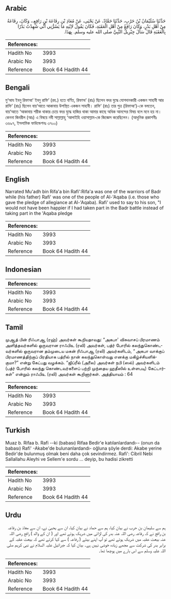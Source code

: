## Arabic


<div dir="rtl" lang="ar" style={{fontSize:'larger',backgroundColor:'#f8f9fa',padding:20}}>
حَدَّثَنَا سُلَيْمَانُ بْنُ حَرْبٍ، حَدَّثَنَا حَمَّادٌ، عَنْ يَحْيَى، عَنْ مُعَاذِ بْنِ رِفَاعَةَ بْنِ رَافِعٍ،، وَكَانَ، رِفَاعَةُ مِنْ أَهْلِ بَدْرٍ، وَكَانَ رَافِعٌ مِنْ أَهْلِ الْعَقَبَةِ، فَكَانَ يَقُولُ لاِبْنِهِ مَا يَسُرُّنِي أَنِّي شَهِدْتُ بَدْرًا بِالْعَقَبَةِ قَالَ سَأَلَ جِبْرِيلُ النَّبِيَّ صلى الله عليه وسلم‏.‏ بِهَذَا‏.‏
</div>
<div style={{backgroundColor:'#f8f9fa',padding:20, marginBottom: 10}}><table> <thead> <tr> <th>References:</th> <th></th> </tr> </thead> <tbody><tr><td>Hadith No</td><td>3993</td></tr><tr><td>Arabic No</td><td>3993</td></tr><tr><td>Reference</td><td>Book 64 Hadith 44</td></tr></tbody></table></div>

## Bengali


<div dir="ltr" lang="bn" style={{fontSize:'larger',backgroundColor:'#f8f9fa',padding:20}}>
মু‘আয ইবনু রিফাআ‘ ইবনু রাফি‘ (রহ.) হতে বর্ণিত, রিফাঅ‘ (রাঃ) ছিলেন বদর যুদ্ধে যোগদানকারী একজন সাহাবী আর রাফি‘ (রাঃ) ছিলেন বায়‘আতে আকাবায় উপস্থিত একজন সাহাবী। রাফি‘ (রাঃ) তার পুত্র (রিফাআ‘)-কে বলতেন, বায়‘আতে ‘আকাবায় শরীক থাকার চেয়ে বদর যুদ্ধে হাজির থাকা আমার কাছে অধিক আনন্দের বিষয় বলে মনে হয় না। কেননা জিবরীল (আঃ) এ বিষয়ে নবী সাল্লাল্লাহু ‘আলাইহি ওয়াসাল্লাম-কে জিজ্ঞেস করেছিলেন। (আধুনিক প্রকাশনীঃ ৩৬৯৭, ইসলামিক ফাউন্ডেশনঃ ৩৭০০)
</div>
<div style={{backgroundColor:'#f8f9fa',padding:20, marginBottom: 10}}><table> <thead> <tr> <th>References:</th> <th></th> </tr> </thead> <tbody><tr><td>Hadith No</td><td>3993</td></tr><tr><td>Arabic No</td><td>3993</td></tr><tr><td>Reference</td><td>Book 64 Hadith 44</td></tr></tbody></table></div>

## English


<div dir="ltr" lang="en" style={{fontSize:'larger',backgroundColor:'#f8f9fa',padding:20}}>
Narrated Mu'adh bin Rifa'a bin Rafi':Rifa'a was one of the warriors of Badr while (his father) Rafi' was one of the people of Al-'Aqaba (i.e. those who gave the pledge of allegiance at Al-'Aqaba). Rafi' used to say to his son, "I would not have been happier if I had taken part in the Badr battle instead of taking part in the 'Aqaba pledge
</div>
<div style={{backgroundColor:'#f8f9fa',padding:20, marginBottom: 10}}><table> <thead> <tr> <th>References:</th> <th></th> </tr> </thead> <tbody><tr><td>Hadith No</td><td>3993</td></tr><tr><td>Arabic No</td><td>3993</td></tr><tr><td>Reference</td><td>Book 64 Hadith 44</td></tr></tbody></table></div>

## Indonesian


<div dir="ltr" lang="id" style={{fontSize:'larger',backgroundColor:'#f8f9fa',padding:20}}>

</div>
<div style={{backgroundColor:'#f8f9fa',padding:20, marginBottom: 10}}><table> <thead> <tr> <th>References:</th> <th></th> </tr> </thead> <tbody><tr><td>Hadith No</td><td>3993</td></tr><tr><td>Arabic No</td><td>3993</td></tr><tr><td>Reference</td><td>Book 64 Hadith 44</td></tr></tbody></table></div>

## Tamil


<div dir="ltr" lang="ta" style={{fontSize:'larger',backgroundColor:'#f8f9fa',padding:20}}>
முஆத் பின் ரிஃபாஆ (ரஹ்) அவர்கள் கூறியதாவது: “அகபா' விசுவாசப் பிரமாணம் அளித்தவர்களில் ஒருவரான ராஃபிஉ (ரலி) அவர்கள், பத்ர் போரில் கலந்துகொண்டவர்களில் ஒருவரான தம்முடைய மகன் ரிஃபாஆ (ரலி) அவர்களிடம், “ அகபா வாக்குப் பிரமாணத்திற்குப் பிரதியாக பத்ரில் நான் கலந்துகொள்வது எனக்கு மகிழ்ச்சியளிக்குமா?” என்று கேட்பது வழக்கம். “ஜிப்ரீல் (அலை) அவர்கள் நபி (ஸல்) அவர்களிடம் (பத்ர் போரில் கலந்து கொண்டவர்களைப் பற்றி முந்தைய ஹதீஸில் உள்ளபடி) கேட்டார்கள்” என்றும் ராஃபிஉ (ரலி) அவர்கள் கூறினார்கள். அத்தியாயம் : 64
</div>
<div style={{backgroundColor:'#f8f9fa',padding:20, marginBottom: 10}}><table> <thead> <tr> <th>References:</th> <th></th> </tr> </thead> <tbody><tr><td>Hadith No</td><td>3993</td></tr><tr><td>Arabic No</td><td>3993</td></tr><tr><td>Reference</td><td>Book 64 Hadith 44</td></tr></tbody></table></div>

## Turkish


<div dir="ltr" lang="tr" style={{fontSize:'larger',backgroundColor:'#f8f9fa',padding:20}}>
Muaz b. Rifaa b. Rafi --ki (babası) Rifaa Bedir'e katılanlardandı-- (onun da babası) Rafi' -Akabe'de bulunanlardandı- oğluna şöyle derdi: Akabe yerine Bedir'de bulunmuş olmak beni daha çok sevindirmez. Rafi': Cibril Nebi Sallallahu Aleyhi ve Sellem'e sordu ... deyip, bu hadisi zikretti
</div>
<div style={{backgroundColor:'#f8f9fa',padding:20, marginBottom: 10}}><table> <thead> <tr> <th>References:</th> <th></th> </tr> </thead> <tbody><tr><td>Hadith No</td><td>3993</td></tr><tr><td>Arabic No</td><td>3993</td></tr><tr><td>Reference</td><td>Book 64 Hadith 44</td></tr></tbody></table></div>

## Urdu


<div dir="rtl" lang="ur" style={{fontSize:'larger',backgroundColor:'#f8f9fa',padding:20}}>
ہم سے سلیمان بن حرب نے بیان کیا، ہم سے حماد نے بیان کیا، ان سے یحییٰ نے، ان سے معاذ بن رفاعہ بن رافع نے کہ رفاعہ رضی اللہ عنہ بدر کی لڑائی میں شریک ہوئے تھے اور ( ان کے والد ) رافع رضی اللہ عنہ بیعت عقبہ میں شریک ہوئے تھے تو آپ اپنے بیٹے ( رفاعہ ) سے کہا کرتے تھے کہ بیعت عقبہ کے برابر بدر کی شرکت سے مجھے زیادہ خوشی نہیں ہے۔ بیان کیا کہ جبرائیل علیہ السلام نے نبی کریم صلی اللہ علیہ وسلم سے اس بارے میں پوچھا تھا۔
</div>
<div style={{backgroundColor:'#f8f9fa',padding:20, marginBottom: 10}}><table> <thead> <tr> <th>References:</th> <th></th> </tr> </thead> <tbody><tr><td>Hadith No</td><td>3993</td></tr><tr><td>Arabic No</td><td>3993</td></tr><tr><td>Reference</td><td>Book 64 Hadith 44</td></tr></tbody></table></div>